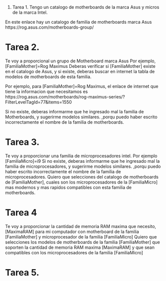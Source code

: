 1. Tarea 1. Tengo un catalogo de motherboards de la marca Asus y micros de la marca Intel.

En este enlace hay un catalogo de familia de motherboards marca Asus
https://rog.asus.com/motherboards-group/

# Tarea 2. 
Te voy a proporcional un grupo de Motherboard marca Asus Por ejemplo, [FamiliaMother]=Rog Maximus
Deberas verificar si [FamiliaMother] existe en el catalogo de Asus, y si existe, deberas buscar en internet la tabla de modelos de motherboards de esta familia.

Por ejemplo, para  [FamiliaMother]=Rog Maximus, el enlace de internet  que tiene la informacion que necesitamos es 
https://rog.asus.com/motherboards/rog-maximus-series/?FilterLevelTagId=77&items=1550

Si no existe, deberas informarme que he ingresado mal la familia de Motherboards, y sugerirme modelos similares. ,porqu puedo haber escrito incorrectamente el nombre de la familia de motherboards.

# Tarea 3.
Te voy a proporcionar una familia de microprocesadores intel. Por ejemplo [FamiliaMicro]=i9
Si no existe, deberas informarme que he ingresado mal la familia de microprocesadores, y sugerirme modelos similares. ,porqu puedo haber escrito incorrectamente el nombre de la familia de microprocesadores.
Quiero que selecciones del catalogo de motherboards de [FamiliaMother], cuales son los microprocesadores de la [FamiliaMicro] mas modernos y mas rapidos compatibles con esta familia de motherboards.

# Tarea 4
Te voy a proporcionar la cantidad de memoria RAM maxima que necesito, [MaximaRAM] para mi computador con motherboard de la familia [FamiliaMother] y microprocesador de la familia [FamiliaMicro]
Quiero que selecciones los modelos de motherboards de la familia [FamiliaMother] que soporten la cantidad de memoria RAM maxima [MaximaRAM] y que sean compatibles con los microprocesadores de la familia [FamiliaMicro]

# Tarea 5.

